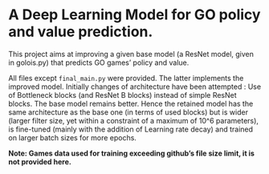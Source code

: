 # A Deep Learning Model for GO policy and value prediction.

This project aims at improving a given base model (a ResNet model, given in golois.py) that predicts GO games' policy and value.

All files except `final_main.py` were provided. The latter implements the improved model.
Initially changes of architecture have been attempted : Use of Bottleneck blocks (and ResNet B blocks) instead of simple ResNet blocks. The base model remains better.
Hence the retained model has the same architecture as the base one (in terms of used blocks) but is wider (larger filter size, yet within a constraint of a maximum of 10^6 parameters), is fine-tuned (mainly with the addition of Learning rate decay) and trained on larger batch sizes for more epochs.

**Note: Games data used for training exceeding github's file size limit, it is not provided here.**
